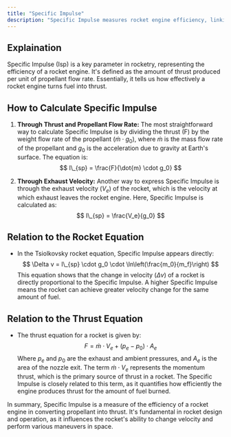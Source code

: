 ```yaml
---
title: "Specific Impulse"
description: "Specific Impulse measures rocket engine efficiency, linking thrust to fuel use, crucial for determining performance and space travel efficiency."
---
```


## Explaination

Specific Impulse (Isp) is a key parameter in rocketry, representing the efficiency of a rocket engine. It's defined as the amount of thrust produced per unit of propellant flow rate. Essentially, it tells us how effectively a rocket engine turns fuel into thrust.

## How to Calculate Specific Impulse

1. **Through Thrust and Propellant Flow Rate:** The most straightforward way to calculate Specific Impulse is by dividing the thrust (F) by the weight flow rate of the propellant ($\dot{m} \cdot g_0$), where $\dot{m}$ is the mass flow rate of the propellant and $g_0$ is the acceleration due to gravity at Earth's surface. The equation is:
   $$ I\_{sp} = \frac{F}{\dot{m} \cdot g_0} $$

2. **Through Exhaust Velocity:** Another way to express Specific Impulse is through the exhaust velocity ($V_e$) of the rocket, which is the velocity at which exhaust leaves the rocket engine. Here, Specific Impulse is calculated as:
   $$ I\_{sp} = \frac{V_e}{g_0} $$

## Relation to the Rocket Equation

- In the Tsiolkovsky rocket equation, Specific Impulse appears directly:
  $$ \Delta v = I\_{sp} \cdot g_0 \cdot \ln\left(\frac{m_0}{m_f}\right) $$
  This equation shows that the change in velocity ($\Delta v$) of a rocket is directly proportional to the Specific Impulse. A higher Specific Impulse means the rocket can achieve greater velocity change for the same amount of fuel.

## Relation to the Thrust Equation

- The thrust equation for a rocket is given by:
  $$ F = \dot{m} \cdot V_e + (p_e - p_0) \cdot A_e $$
  Where $p_e$ and $p_0$ are the exhaust and ambient pressures, and $A_e$ is the area of the nozzle exit. The term $\dot{m} \cdot V_e$ represents the momentum thrust, which is the primary source of thrust in a rocket. The Specific Impulse is closely related to this term, as it quantifies how efficiently the engine produces thrust for the amount of fuel burned.

In summary, Specific Impulse is a measure of the efficiency of a rocket engine in converting propellant into thrust. It's fundamental in rocket design and operation, as it influences the rocket's ability to change velocity and perform various maneuvers in space.
